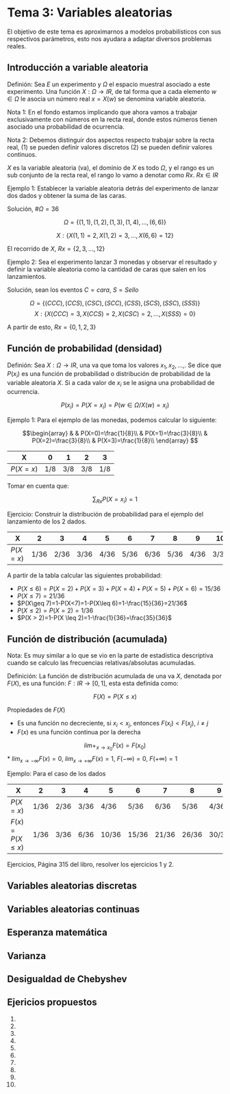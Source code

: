 # Tema 3: Variables aleatorias

El objetivo de este tema es aproximarnos a modelos probabilísticos con sus respectivos parámetros, esto nos ayudara a adaptar diversos problemas reales. 

## Introducción a variable aleatoria

Definión: Sea $E$ un experimento y $\Omega$ el espacio muestral asociado a este experimento. Una función $X: \Omega \rightarrow IR$, de tal forma que a cada elemento $w \in \Omega$ le asocia un número real $x=X(w)$ se denomina variable aleatoria. 

Nota 1: En el fondo estamos implicando que ahora vamos a trabajar exclusivamente con números en la recta real, donde estos números tienen asociado una probabilidad de ocurrencia.

Nota 2: Debemos distinguir dos aspectos respecto trabajar sobre la recta real, (1) se pueden definir valores discretos (2) se pueden definir valores continuos.

$X$ es la variable aleatoria (va), el dominio de $X$ es todo $\Omega$, y el rango es un sub conjunto de la recta real, el rango lo vamo a denotar como $Rx$. $Rx \in IR$

Ejemplo 1: Establecer la variable aleatoria detrás del experimento de lanzar dos dados y obtener la suma de las caras.

Solución, $\#\Omega=36$

$$\Omega=\{(1,1),(1,2),(1,3),(1,4),\ldots,(6,6)\}$$

$$X: \{X(1,1)=2,X(1,2)=3,\ldots,X(6,6)=12\}$$

El recorrido de $X$, $Rx=\{2, 3, \ldots,12 \}$

Ejemplo 2: Sea el experimento lanzar 3 monedas y observar el resultado y definir la variable aleatoria como la cantidad de caras que salen en los lanzamientos. 

Solución, sean los eventos $C=cara$, $S=Sello$

$$\Omega=\{(CCC),(CCS),(CSC),(SCC),(CSS),(SCS),(SSC),(SSS) \}$$
$$X: \{X(CCC)=3,X(CCS)=2,X(CSC)=2,\ldots,X(SSS)=0 \}$$

A partir de esto, $Rx=\{0,1,2,3\}$

## Función de probabilidad (densidad)

Definión: Sea $X: \Omega \rightarrow IR$, una va que toma los valores $x_1,x_2, \ldots$,. Se dice que $P(x_i)$ es una función de probabilidad o distribución de probabilidad de la variable aleatoria $X$. Si a cada valor de $x_i$ se le asigna una probabilidad de ocurrencia.

$$P(x_i)=P(X=x_i)=P(w\in \Omega/X(w)=x_i)$$

Ejemplo 1: Para el ejemplo de las monedas, podemos calcular lo siguiente:

$$\begin{array} 
& & P(X=0)=\frac{1}{8}\\
 & P(X=1)=\frac{3}{8}\\
 & P(X=2)=\frac{3}{8}\\
 & P(X=3)=\frac{1}{8}\\
\end{array}
$$

X | 0 | 1 | 2 | 3
--|-- |-- |-- |--
$P(X=x)$ | 1/8 | 3/8 | 3/8 | 1/8 

Tomar en cuenta que:

$$\sum_{Rx}P(X=x_i)=1$$

Ejercicio: Construir la distribución de probabilidad para el ejemplo del lanzamiento de los 2 dados.


| X      | 2    | 3    | 4    | 5    | 6    | 7    | 8    | 9    | 10   | 11   | 12   |   |
|--------|------|------|------|------|------|------|------|------|------|------|------|---|
| $P(X=x)$ | 1/36 | 2/36 | 3/36 | 4/36 | 5/36 | 6/36 | 5/36 | 4/36 | 3/36 | 2/36 | 1/36 | 1 |


A partir de la tabla calcular las siguientes probabilidad:

  * $P(X\leq 6)=P(X=2)+P(X=3)+P(X=4)+P(X=5)+P(X=6)=15/36$
  * $P(X\leq 7)=21/36$
  * $P(X\geq 7)=1-P(X<7)=1-P(X\leq 6)=1-\frac{15}{36}=21/36$
  * $P(X\leq 2)=P(X=2)=1/36$
  * $P(X > 2)=1-P(X \leq 2)=1-\frac{1}{36}=\frac{35}{36}$
  

## Función de distribución (acumulada)

Nota: Es muy similar a lo que se vio en la parte de estadística descriptiva cuando se calculo las frecuencias relativas/absolutas acumuladas.  

Definición: La función de distribución acumulada de una va $X$, denotada por $F(X)$, es una función: $F: IR \rightarrow [0,1]$, esta esta definida como:

$$F(X)=P(X\leq x)$$

Propiedades de $F(X)$

  * Es una función no decreciente, si $x_i<x_j$, entonces $F(x_i)<F(x_j)$, $i\neq j$ 
  * $F(x)$ es una función continua por la derecha
  
$$lim+_{x\rightarrow x_0} F(x)=F(x_0) $$
  * $lim_{x\rightarrow -\infty} F(x)=0$, $lim_{x\rightarrow +\infty} F(x)=1$, $F(-\infty)=0$, $F(+\infty)=1$
  
Ejemplo: Para el caso de los dados

| X            | 2    | 3    | 4    | 5     | 6     | 7     | 8     | 9     | 10    | 11    | 12   |   |
|--------------|------|------|------|-------|-------|-------|-------|-------|-------|-------|------|---|
| $P(X=x)$       | 1/36 | 2/36 | 3/36 | 4/36  | 5/36  | 6/36  | 5/36  | 4/36  | 3/36  | 2/36  | 1/36 | 1 |
| $F(x)=P(X\leq x)$ | 1/36 | 3/36 | 6/36 | 10/36 | 15/36 | 21/36 | 26/36 | 30/36 | 33/36 | 35/36 | 1    |   |


Ejercicios, Página 315 del libro, resolver los ejercicios 1 y 2.

## Variables aleatorias discretas

## Variables aleatorias continuas

## Esperanza matemática

## Varianza

## Desigualdad de Chebyshev

## Ejericios propuestos

1.
2.
3.
4.
5.
6.
7.
8.
9.
10.
